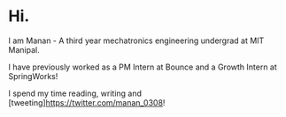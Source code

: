 # Hi.
I am Manan - A third year mechatronics engineering undergrad at MIT Manipal.

I have previously worked as a PM Intern at Bounce and a Growth Intern at SpringWorks!

I spend my time reading, writing and [tweeting]https://twitter.com/manan_0308!
